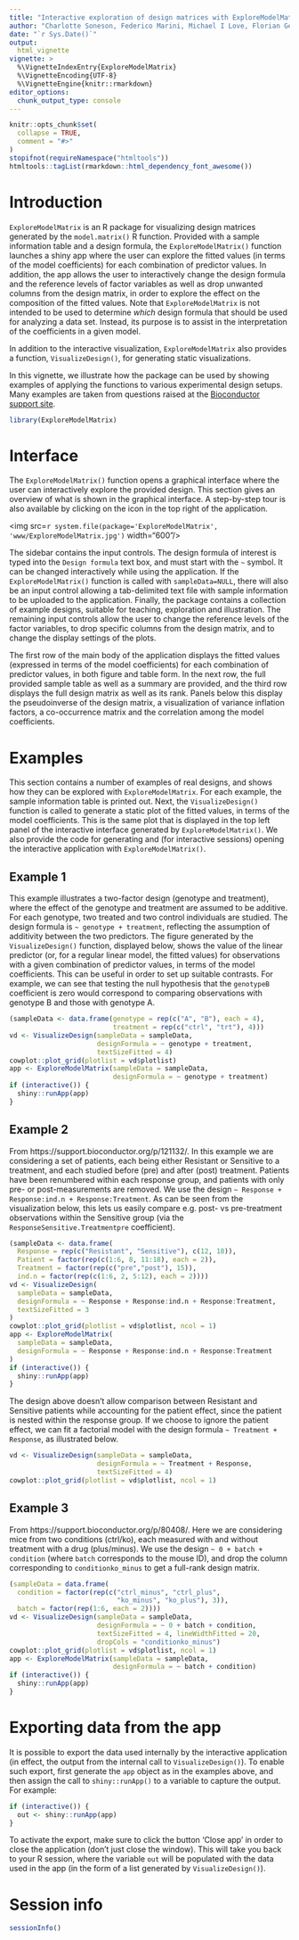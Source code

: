 ```yaml
---
title: "Interactive exploration of design matrices with ExploreModelMatrix"
author: "Charlotte Soneson, Federico Marini, Michael I Love, Florian Geier and Michael B Stadler"
date: "`r Sys.Date()`"
output: 
  html_vignette
vignette: >
  %\VignetteIndexEntry{ExploreModelMatrix}
  %\VignetteEncoding{UTF-8} 
  %\VignetteEngine{knitr::rmarkdown}
editor_options: 
  chunk_output_type: console
---
```


```r
knitr::opts_chunk$set(
  collapse = TRUE,
  comment = "#>"
)
stopifnot(requireNamespace("htmltools"))
htmltools::tagList(rmarkdown::html_dependency_font_awesome())
```

# Introduction

`ExploreModelMatrix` is an R package for visualizing design matrices generated
by the `model.matrix()` R function. Provided with a sample information table 
and a design formula, the `ExploreModelMatrix()` function launches a shiny 
app where the user can explore the fitted values (in terms of the model 
coefficients) for each combination of predictor values. In addition, the app 
allows the user to interactively change the design formula and the reference 
levels of factor variables as well as drop unwanted columns from the design 
matrix, in order to explore the effect on the composition of the fitted values.
Note that `ExploreModelMatrix` is not intended to be used to determine _which_ 
design formula that should be used for analyzing a data set. Instead, its 
purpose is to assist in the interpretation of the coefficients in a given 
model.

In addition to the interactive visualization, `ExploreModelMatrix` also 
provides a function, `VisualizeDesign()`, for generating static 
visualizations.

In this vignette, we illustrate how the package can be used by showing 
examples of applying the functions to various experimental design setups. 
Many examples are taken from questions raised at the 
[Bioconductor support site](https://support.bioconductor.org/).

```r
library(ExploreModelMatrix)
```

# Interface

The `ExploreModelMatrix()` function opens a graphical interface where the user
can interactively explore the provided design. This section gives an overview
of what is shown in the graphical interface. A step-by-step tour is also
available by clicking on the <i class="fa fa-question-circle"></i> icon in
the top right of the application.

<img src=`r system.file(package='ExploreModelMatrix', 'www/ExploreModelMatrix.jpg')` width="600"/>

The sidebar contains the input controls. The design formula of interest is 
typed into the `Design formula` text box, and must start with the `~` symbol. 
It can be changed interactively while using the application. If the
`ExploreModelMatrix()` function is called with `sampleData=NULL`, there will
also be an input control allowing a tab-delimited text file with sample
information to be uploaded to the application. Finally, the package contains a
collection of example designs, suitable for teaching, exploration and
illustration. The remaining input controls allow the user to change the
reference levels of the factor variables, to drop specific columns from the
design matrix, and to change the display settings of the plots.

The first row of the main body of the application displays the fitted values 
(expressed in terms of the model coefficients) for each combination of 
predictor values, in both figure and table form. In the next row, the full 
provided sample table as well as a summary are provided, and the third row 
displays the full design matrix as well as its rank. Panels below this 
display the pseudoinverse of the design matrix, a visualization of variance 
inflation factors, a co-occurrence matrix and the correlation among the 
model coefficients.

# Examples

This section contains a number of examples of real designs, and shows how they 
can be explored with `ExploreModelMatrix`. For each example, the sample 
information table is printed out. Next, the `VisualizeDesign()` function is 
called to generate a static plot of the fitted values, in terms of the model 
coefficients. This is the same plot that is displayed in the top left panel 
of the interactive interface generated by `ExploreModelMatrix()`. We also 
provide the code for generating and (for interactive sessions) opening 
the interactive application with `ExploreModelMatrix()`.

## Example 1

This example illustrates a two-factor design (genotype and treatment), where the
effect of the genotype and treatment are assumed to be additive. For each
genotype, two treated and two control individuals are studied. The design
formula is `~ genotype + treatment`, reflecting the assumption of additivity
between the two predictors. The figure generated by the `VisualizeDesign()`
function, displayed below, shows the value of the linear predictor (or, for a
regular linear model, the fitted values) for observations with a given
combination of predictor values, in terms of the model coefficients. This can be
useful in order to set up suitable contrasts. For example, we can see that
testing the null hypothesis that the `genotypeB` coefficient is zero would
correspond to comparing observations with genotype B and those with genotype A.

```r
(sampleData <- data.frame(genotype = rep(c("A", "B"), each = 4),
                          treatment = rep(c("ctrl", "trt"), 4)))
vd <- VisualizeDesign(sampleData = sampleData, 
                      designFormula = ~ genotype + treatment, 
                      textSizeFitted = 4)
cowplot::plot_grid(plotlist = vd$plotlist)
app <- ExploreModelMatrix(sampleData = sampleData,
                          designFormula = ~ genotype + treatment)
if (interactive()) {
  shiny::runApp(app)
}
```

## Example 2

From https://support.bioconductor.org/p/121132/. In this example we are
considering a set of patients, each being either Resistant or Sensitive to a
treatment, and each studied before (pre) and after (post) treatment. Patients
have been renumbered within each response group, and patients with only pre- or
post-measurements are removed. We use the design 
`~ Response + Response:ind.n + Response:Treatment`. 
As can be seen from the visualization below, this lets us easily compare e.g.
post- vs pre-treatment observations within the Sensitive group (via the
`ResponseSensitive.Treatmentpre` coefficient).

```r
(sampleData <- data.frame(
  Response = rep(c("Resistant", "Sensitive"), c(12, 18)),
  Patient = factor(rep(c(1:6, 8, 11:18), each = 2)),
  Treatment = factor(rep(c("pre","post"), 15)), 
  ind.n = factor(rep(c(1:6, 2, 5:12), each = 2))))
vd <- VisualizeDesign(
  sampleData = sampleData,
  designFormula = ~ Response + Response:ind.n + Response:Treatment,
  textSizeFitted = 3
)
cowplot::plot_grid(plotlist = vd$plotlist, ncol = 1)
app <- ExploreModelMatrix(
  sampleData = sampleData,
  designFormula = ~ Response + Response:ind.n + Response:Treatment
)
if (interactive()) {
  shiny::runApp(app)
}
```

The design above doesn't allow comparison between Resistant and Sensitive
patients while accounting for the patient effect, since the patient is nested
within the response group. If we choose to ignore the patient effect, we can fit
a factorial model with the design formula `~ Treatment + Response`, as
illustrated below.

```r
vd <- VisualizeDesign(sampleData = sampleData,
                      designFormula = ~ Treatment + Response, 
                      textSizeFitted = 4)
cowplot::plot_grid(plotlist = vd$plotlist, ncol = 1)
```

## Example 3

From https://support.bioconductor.org/p/80408/. Here we are considering mice
from two conditions (ctrl/ko), each measured with and without treatment with a
drug (plus/minus). We use the design `~ 0 + batch + condition` (where `batch`
corresponds to the mouse ID), and drop the column corresponding to
`conditionko_minus` to get a full-rank design matrix.

```r
(sampleData = data.frame(
  condition = factor(rep(c("ctrl_minus", "ctrl_plus", 
                           "ko_minus", "ko_plus"), 3)),
  batch = factor(rep(1:6, each = 2))))
vd <- VisualizeDesign(sampleData = sampleData,
                      designFormula = ~ 0 + batch + condition, 
                      textSizeFitted = 4, lineWidthFitted = 20, 
                      dropCols = "conditionko_minus")
cowplot::plot_grid(plotlist = vd$plotlist, ncol = 1)
app <- ExploreModelMatrix(sampleData = sampleData,
                          designFormula = ~ batch + condition)
if (interactive()) {
  shiny::runApp(app)
}
```

# Exporting data from the app

It is possible to export the data used internally by the interactive 
application (in effect, the output from the internal call to 
`VisualizeDesign()`). To enable such export, first generate the `app` object 
as in the examples above, and then assign the call to `shiny::runApp()` 
to a variable to capture the output. For example: 

```r
if (interactive()) {
  out <- shiny::runApp(app)
}
```

To activate the export, make sure to click the button 'Close app' in order to 
close the application (don't just close the window). This will take you back to 
your R session, where the variable `out` will be populated with the data used 
in the app (in the form of a list generated by `VisualizeDesign()`).

# Session info

```r
sessionInfo()
```

